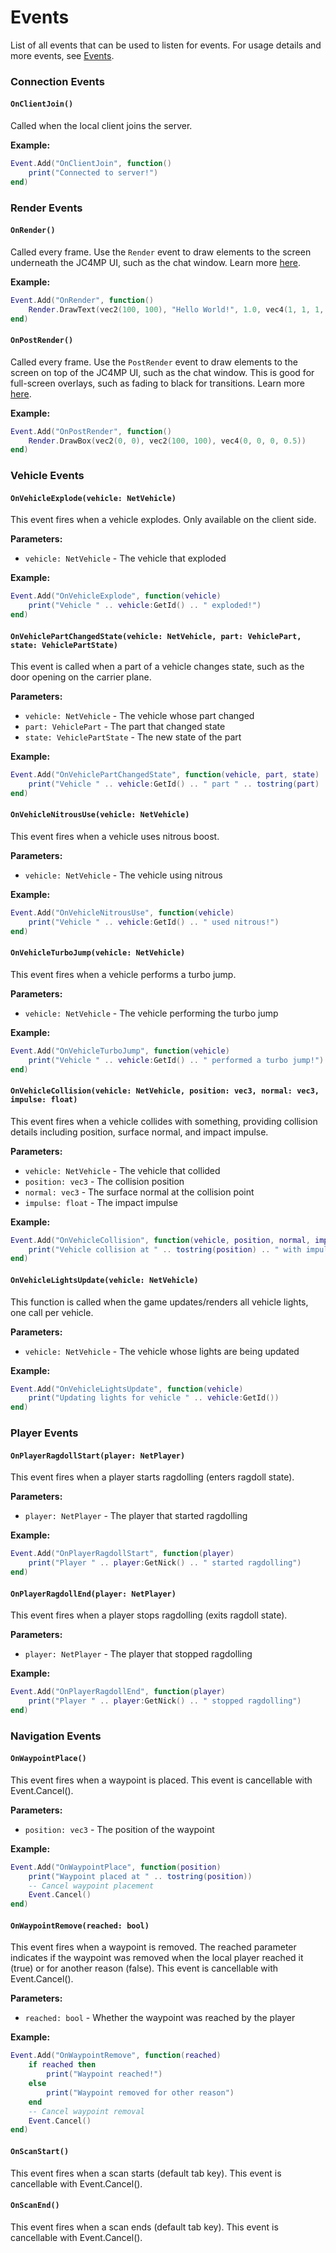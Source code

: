 # Events

List of all events that can be used to listen for events. For usage details and more events, see [Events](/shared-api/events).

### Connection Events

#### `OnClientJoin()`

Called when the local client joins the server.

**Example:**
```lua
Event.Add("OnClientJoin", function()
    print("Connected to server!")
end)
```

### Render Events

#### `OnRender()`

Called every frame. Use the `Render` event to draw elements to the screen underneath the JC4MP UI, such as the chat window. Learn more [here](/client-api/render).

**Example:**
```lua
Event.Add("OnRender", function()
    Render.DrawText(vec2(100, 100), "Hello World!", 1.0, vec4(1, 1, 1, 1))
end)
```

#### `OnPostRender()`

Called every frame. Use the `PostRender` event to draw elements to the screen on top of the JC4MP UI, such as the chat window. This is good for full-screen overlays, such as fading to black for transitions. Learn more [here](/client-api/render).

**Example:**
```lua
Event.Add("OnPostRender", function()
    Render.DrawBox(vec2(0, 0), vec2(100, 100), vec4(0, 0, 0, 0.5))
end)
```

### Vehicle Events

#### `OnVehicleExplode(vehicle: NetVehicle)`

This event fires when a vehicle explodes. Only available on the client side.

**Parameters:**
- `vehicle: NetVehicle` - The vehicle that exploded

**Example:**
```lua
Event.Add("OnVehicleExplode", function(vehicle)
    print("Vehicle " .. vehicle:GetId() .. " exploded!")
end)
```

#### `OnVehiclePartChangedState(vehicle: NetVehicle, part: VehiclePart, state: VehiclePartState)`

This event is called when a part of a vehicle changes state, such as the door opening on the carrier plane.

**Parameters:**
- `vehicle: NetVehicle` - The vehicle whose part changed
- `part: VehiclePart` - The part that changed state
- `state: VehiclePartState` - The new state of the part

**Example:**
```lua
Event.Add("OnVehiclePartChangedState", function(vehicle, part, state)
    print("Vehicle " .. vehicle:GetId() .. " part " .. tostring(part) .. " changed to state " .. tostring(state))
end)
```

#### `OnVehicleNitrousUse(vehicle: NetVehicle)`

This event fires when a vehicle uses nitrous boost.

**Parameters:**
- `vehicle: NetVehicle` - The vehicle using nitrous

**Example:**
```lua
Event.Add("OnVehicleNitrousUse", function(vehicle)
    print("Vehicle " .. vehicle:GetId() .. " used nitrous!")
end)
```

#### `OnVehicleTurboJump(vehicle: NetVehicle)`

This event fires when a vehicle performs a turbo jump.

**Parameters:**
- `vehicle: NetVehicle` - The vehicle performing the turbo jump

**Example:**
```lua
Event.Add("OnVehicleTurboJump", function(vehicle)
    print("Vehicle " .. vehicle:GetId() .. " performed a turbo jump!")
end)
```

#### `OnVehicleCollision(vehicle: NetVehicle, position: vec3, normal: vec3, impulse: float)`

This event fires when a vehicle collides with something, providing collision details including position, surface normal, and impact impulse.

**Parameters:**
- `vehicle: NetVehicle` - The vehicle that collided
- `position: vec3` - The collision position
- `normal: vec3` - The surface normal at the collision point
- `impulse: float` - The impact impulse

**Example:**
```lua
Event.Add("OnVehicleCollision", function(vehicle, position, normal, impulse)
    print("Vehicle collision at " .. tostring(position) .. " with impulse " .. impulse)
end)
```

#### `OnVehicleLightsUpdate(vehicle: NetVehicle)`

This function is called when the game updates/renders all vehicle lights, one call per vehicle.

**Parameters:**
- `vehicle: NetVehicle` - The vehicle whose lights are being updated

**Example:**
```lua
Event.Add("OnVehicleLightsUpdate", function(vehicle)
    print("Updating lights for vehicle " .. vehicle:GetId())
end)
```

### Player Events

#### `OnPlayerRagdollStart(player: NetPlayer)`

This event fires when a player starts ragdolling (enters ragdoll state).

**Parameters:**
- `player: NetPlayer` - The player that started ragdolling

**Example:**
```lua
Event.Add("OnPlayerRagdollStart", function(player)
    print("Player " .. player:GetNick() .. " started ragdolling")
end)
```

#### `OnPlayerRagdollEnd(player: NetPlayer)`

This event fires when a player stops ragdolling (exits ragdoll state).

**Parameters:**
- `player: NetPlayer` - The player that stopped ragdolling

**Example:**
```lua
Event.Add("OnPlayerRagdollEnd", function(player)
    print("Player " .. player:GetNick() .. " stopped ragdolling")
end)
```

### Navigation Events

#### `OnWaypointPlace()`

This event fires when a waypoint is placed. This event is cancellable with Event.Cancel().

**Parameters:**
- `position: vec3` - The position of the waypoint

**Example:**
```lua
Event.Add("OnWaypointPlace", function(position)
    print("Waypoint placed at " .. tostring(position))
    -- Cancel waypoint placement
    Event.Cancel()
end)
```

#### `OnWaypointRemove(reached: bool)`

This event fires when a waypoint is removed. The reached parameter indicates if the waypoint was removed when the local player reached it (true) or for another reason (false). This event is cancellable with Event.Cancel().

**Parameters:**
- `reached: bool` - Whether the waypoint was reached by the player

**Example:**
```lua
Event.Add("OnWaypointRemove", function(reached)
    if reached then
        print("Waypoint reached!")
    else
        print("Waypoint removed for other reason")
    end
    -- Cancel waypoint removal
    Event.Cancel()
end)
```

#### `OnScanStart()`

This event fires when a scan starts (default tab key). This event is cancellable with Event.Cancel().

#### `OnScanEnd()`

This event fires when a scan ends (default tab key). This event is cancellable with Event.Cancel().

